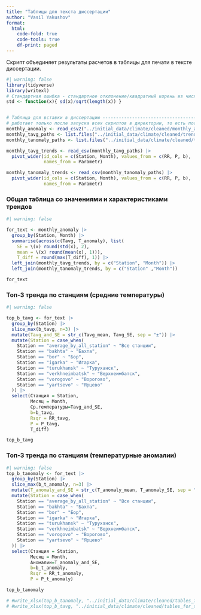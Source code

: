 ```yaml
---
title: "Таблицы для текста диссертации"
author: "Vasil Yakushov"
format: 
  html: 
    code-fold: true
    code-tools: true
    df-print: paged 
---
```


Скрипт объединяет результаты расчетов в таблицы для печати в тексте диссертации.

```r
#| warning: false
library(tidyverse)
library(writexl)
# Стандартная ошибка - стандартное отклонение/квадратный корень из числа наблюдений
std <- function(x){ sd(x)/sqrt(length(x)) } 


# Таблица для вставки в диссертацию ---------------------------------------
# работает только после запуска всех скриптов в директории, то есть последней
monthly_anomaly <- read_csv2("../initial_data/climate/cleaned/monthly_anomaly.csv")
monthly_tavg_paths <- list.files("../initial_data/climate/cleaned/trends/monthly_tavg/", full.names = T)
monthly_tanomaly_paths <- list.files("../initial_data/climate/cleaned/trends/monthly_t_anomaly/", full.names = T)

monthly_tavg_trends <- read_csv(monthly_tavg_paths) |> 
  pivot_wider(id_cols = c(Station, Month), values_from = c(RR, P, b),
              names_from = Parametr)

monthly_tanomaly_trends <- read_csv(monthly_tanomaly_paths) |> 
  pivot_wider(id_cols = c(Station, Month), values_from = c(RR, P, b),
              names_from = Parametr)
```

### Общая таблица со значениями и характеристиками трендов

```r
#| warning: false

for_text <- monthly_anomaly |> 
  group_by(Station, Month) |> 
  summarise(across(c(Tavg, T_anomaly), list(
    SE = \(x) round(std(x), 2), 
    mean = \(x) round(mean(x), 1))),
    T_diff = round(max(T_diff), 1)) |> 
  left_join(monthly_tavg_trends, by = c("Station", "Month")) |> 
  left_join(monthly_tanomaly_trends, by = c("Station" ,"Month"))

for_text
```

### Топ-3 тренда по станциям (средние температуры)

```r
#| warning: false

top_b_tavg <- for_text |> 
  group_by(Station) |> 
  slice_max(b_tavg, n=3) |> 
  mutate(Tavg_and_SE = str_c(Tavg_mean, Tavg_SE, sep = "±")) |> 
  mutate(Station = case_when(
    Station == "average_by_all_station" ~ "Все станции",
    Station == "bakhta" ~ "Бахта",
    Station == "bor" ~ "Бор",
    Station == "igarka" ~ "Игарка",
    Station == "turukhansk" ~ "Туруханск",
    Station == "verkhneimbatsk" ~ "Верхнеимбатск",
    Station == "vorogovo" ~ "Ворогово",
    Station == "yartsevo" ~ "Ярцево"
  )) |> 
  select(Станция = Station,
         Месяц = Month,
         Ср.температуры=Tavg_and_SE,
         b=b_tavg,
         Rsqr = RR_tavg,
         P = P_tavg,
         T_diff)

top_b_tavg
```

### Топ-3 тренда по станциям (температурные аномалии)

```r
#| warning: false
top_b_tanomaly <- for_text |> 
  group_by(Station) |> 
  slice_max(b_t_anomaly, n=3) |> 
  mutate(T_anomaly_and_SE = str_c(T_anomaly_mean, T_anomaly_SE, sep = "±")) |> 
  mutate(Station = case_when(
    Station == "average_by_all_station" ~ "Все станции",
    Station == "bakhta" ~ "Бахта",
    Station == "bor" ~ "Бор",
    Station == "igarka" ~ "Игарка",
    Station == "turukhansk" ~ "Туруханск",
    Station == "verkhneimbatsk" ~ "Верхнеимбатск",
    Station == "vorogovo" ~ "Ворогово",
    Station == "yartsevo" ~ "Ярцево"
  )) |> 
  select(Станция = Station,
         Месяц = Month,
         Аномалии=T_anomaly_and_SE,
         b=b_t_anomaly,
         Rsqr = RR_t_anomaly,
         P = P_t_anomaly)

top_b_tanomaly

# #write_xlsx(top_b_tanomaly, "../initial_data/climate/cleaned/tables_for_text/top_3_t_anomaly_by_b.xlsx")
# #write_xlsx(top_b_tavg, "../initial_data/climate/cleaned/tables_for_text/top_3_tavg_by_b.xlsx")
```
